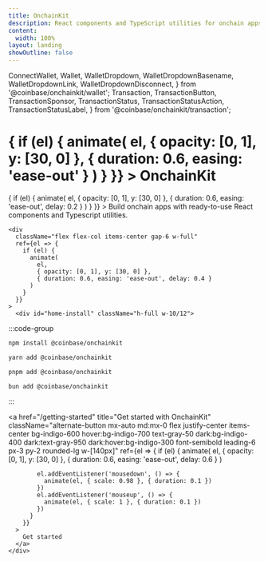 ```yaml
---
title: OnchainKit
description: React components and TypeScript utilities for onchain apps.
content:
  width: 100%
layout: landing
showOutline: false
---
```


  ConnectWallet,
  Wallet,
  WalletDropdown,
  WalletDropdownBasename,
  WalletDropdownLink,
  WalletDropdownDisconnect,
} from '@coinbase/onchainkit/wallet';
  Transaction,
  TransactionButton,
  TransactionSponsor,
  TransactionStatus,
  TransactionStatusAction,
  TransactionStatusLabel,
} from '@coinbase/onchainkit/transaction';

<div 
  className="max-w-[1225px] mx-auto vp-doc relative px-[24px] mb-[26px] mt-0 md:px-0 md:mb-[64px] pb-24"
  ref={useScrollAnimation()}
>
  <div className="mx-auto max-w-2xl" ref={useRef()}>
    <div className="md:text-center flex flex-col pt-[100px] pb-8">
      <h1 
        className="text-center text-5xl md:text-7xl font-medium no-underline text-zinc-950 dark:text-zinc-50 tracking-[-0.1rem]"
        ref={el => {
          if (el) {
            animate(
              el,
              { opacity: [0, 1], y: [30, 0] },
              { duration: 0.6, easing: 'ease-out' }
            )
          }
        }}
      >
        OnchainKit
      </h1>
      <div 
        className="landing-page-hero text-center text-xl md:text-2xl text-zinc-950 dark:text-zinc-50"
        ref={el => {
          if (el) {
            animate(
              el,
              { opacity: [0, 1], y: [30, 0] },
              { duration: 0.6, easing: 'ease-out', delay: 0.2 }
            )
          }
        }}
      >
        Build onchain apps with ready-to-use React components and Typescript utilities.
      </div>
    </div>
    
    <div 
      className="flex flex-col items-center gap-6 w-full"
      ref={el => {
        if (el) {
          animate(
            el,
            { opacity: [0, 1], y: [30, 0] },
            { duration: 0.6, easing: 'ease-out', delay: 0.4 }
          )
        }
      }}
    >
      <div id="home-install" className="h-full w-10/12">

:::code-group

```bash [npm]
npm install @coinbase/onchainkit
```

```bash [yarn]
yarn add @coinbase/onchainkit
```

```bash [pnpm]
pnpm add @coinbase/onchainkit
```

```bash [bun]
bun add @coinbase/onchainkit
```

:::
      </div>
      <a 
        href="/getting-started" 
        title="Get started with OnchainKit" 
        className="alternate-button mx-auto md:mx-0 flex justify-center items-center bg-indigo-600 hover:bg-indigo-700 text-gray-50 dark:bg-indigo-400 dark:text-gray-950 dark:hover:bg-indigo-300 font-semibold leading-6 px-3 py-2 rounded-lg w-[140px]"
        ref={el => {
          if (el) {
            animate(
              el,
              { opacity: [0, 1], y: [30, 0] },
              { duration: 0.6, easing: 'ease-out', delay: 0.6 }
            )
            
            el.addEventListener('mousedown', () => {
              animate(el, { scale: 0.98 }, { duration: 0.1 })
            })
            el.addEventListener('mouseup', () => {
              animate(el, { scale: 1 }, { duration: 0.1 })
            })
          }
        }}
      >
        Get started
      </a>
    </div>
  </div>
</div>

<main className="items-center flex flex-col vp-doc relative">
  <div 
    className="live-demo-section pt-12"
    ref={useScrollAnimation()}
  >
    <ComponentPreview />
  </div>
  
  <div 
    className="testimonials-section pt-12"
    ref={useScrollAnimation()}
  >
    <Tweets />
  </div>
  
  <div 
    className="footer-section pt-12"
    ref={useScrollAnimation()}
  >
    <LandingFooter />
  </div>
</main>
